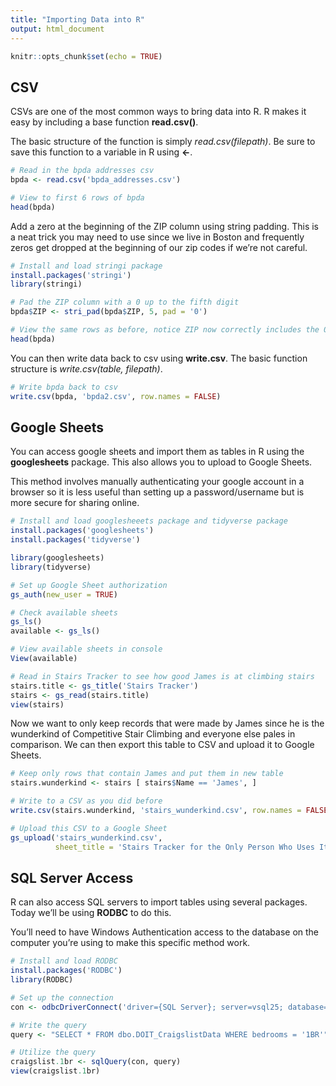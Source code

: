 ```yaml
---
title: "Importing Data into R"
output: html_document
---
```


```r
knitr::opts_chunk$set(echo = TRUE)
```

## CSV

CSVs are one of the most common ways to bring data into R. R makes it easy by including a base function **read.csv()**.

The basic structure of the function is simply *read.csv(filepath)*. Be sure to save this function to a variable in R using **<-**.

```r
# Read in the bpda addresses csv
bpda <- read.csv('bpda_addresses.csv')

# View to first 6 rows of bpda
head(bpda)
```

Add a zero at the beginning of the ZIP column using string padding. This is a neat trick you may need to use since we live in Boston and frequently zeros get dropped at the beginning of our zip codes if we're not careful.

```r
# Install and load stringi package
install.packages('stringi')
library(stringi)

# Pad the ZIP column with a 0 up to the fifth digit
bpda$ZIP <- stri_pad(bpda$ZIP, 5, pad = '0')

# View the same rows as before, notice ZIP now correctly includes the 0 at the beginning and is no longer an integer
head(bpda)
```

You can then write data back to csv using **write.csv**. The basic function structure is *write.csv(table, filepath)*.

```r
# Write bpda back to csv
write.csv(bpda, 'bpda2.csv', row.names = FALSE)

```


## Google Sheets

You can access google sheets and import them as tables in R using the **googlesheets** package. This also allows you to upload to Google Sheets.

This method involves manually authenticating your google account in a browser so it is less useful than setting up a password/username but is more secure for sharing online.

```r
# Install and load googlesheeets package and tidyverse package
install.packages('googlesheets') 
install.packages('tidyverse')

library(googlesheets)
library(tidyverse)

# Set up Google Sheet authorization
gs_auth(new_user = TRUE)

# Check available sheets
gs_ls()
available <- gs_ls()

# View available sheets in console
View(available)

# Read in Stairs Tracker to see how good James is at climbing stairs
stairs.title <- gs_title('Stairs Tracker')
stairs <- gs_read(stairs.title)
view(stairs)
```

Now we want to only keep records that were made by James since he is the wunderkind of Competitive Stair Climbing and everyone else pales in comparison. We can then export this table to CSV and upload it to Google Sheets.

```r
# Keep only rows that contain James and put them in new table
stairs.wunderkind <- stairs [ stairs$Name == 'James', ]

# Write to a CSV as you did before
write.csv(stairs.wunderkind, 'stairs_wunderkind.csv', row.names = FALSE)

# Upload this CSV to a Google Sheet
gs_upload('stairs_wunderkind.csv',
          sheet_title = 'Stairs Tracker for the Only Person Who Uses It')

```

## SQL Server Access

R can also access SQL servers to import tables using several packages. Today we'll be using **RODBC** to do this. 

You'll need to have Windows Authentication access to the database on the computer you're using to make this specific method work.

```r
# Install and load RODBC
install.packages('RODBC')
library(RODBC)

# Set up the connection
con <- odbcDriverConnect('driver={SQL Server}; server=vsql25; database=EDW_Generic; trusted_connection=true')

# Write the query
query <- "SELECT * FROM dbo.DOIT_CraigslistData WHERE bedrooms = '1BR'"

# Utilize the query
craigslist.1br <- sqlQuery(con, query)
view(craigslist.1br)

```





















